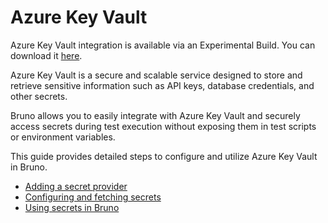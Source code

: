 

# Azure Key Vault<PremiumBadge />

<Callout type="warning" emoji="">

Azure Key Vault integration is available via an Experimental Build. You can download it [here](https://github.com/usebruno/bruno-experimental-builds/releases/tag/v1.39.0-exp_aws_and_azure).

</Callout>

Azure Key Vault is a secure and scalable service designed to store and retrieve sensitive information such as API keys, database credentials, and other secrets. 

Bruno allows you to easily integrate with Azure Key Vault and securely access secrets during test execution without exposing them in test scripts or environment variables. 

This guide provides detailed steps to configure and utilize Azure Key Vault in Bruno.

- [Adding a secret provider](/secrets-management/azure-key-vault/adding-a-secret-provider)
- [Configuring and fetching secrets](/secrets-management/azure-key-vault/configuring-and-fetching-secrets)
- [Using secrets in Bruno](./using-secrets)
